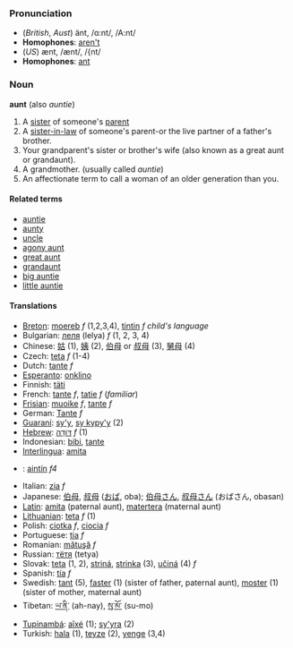 === Pronunciation ===
*(''British'', ''Aust'') änt, /ɑ:nt/, /A:nt/
*'''Homophones''': [[aren't]]
*(''US'') ænt, /ænt/, /{nt/
*'''Homophones''': [[ant]]

===Noun===
'''aunt''' (also ''auntie'')

#A [[sister]] of someone's [[parent]]
#A [[sister-in-law]] of someone's parent-or the live partner of a father's brother.
#Your grandparent's sister or brother's wife (also known as a great aunt or grandaunt).
#A grandmother. (usually called ''auntie'') 
#An affectionate term to call a woman of an older generation than you.

====Related terms====
*[[auntie]]
*[[auntie|aunty]]
*[[uncle]]
*[[agony aunt]]
*[[great aunt]]
*[[grandaunt]]
*[[big auntie]] 
*[[little auntie]]

====Translations====
*[[Breton]]: [[moereb]] ''f'' (1,2,3,4), [[tintin]] ''f'' ''child's language''
*Bulgarian: [[леля]] (lelya) ''f'' (1, 2, 3, 4)
*Chinese: [[姑]] (1), [[姨]] (2), [[伯母]] or [[叔母]] (3), [[舅母]] (4)
*Czech: [[teta]] ''f'' (1-4)
*Dutch: [[tante]] ''f''
*[[Esperanto]]: [[onklino]]
*Finnish: [[täti]]
*French: [[tante]] ''f'', [[tatie]] ''f'' (''familiar'')
*[[Frisian]]: [[muoike]] ''f'', [[tante]] ''f''
*German: [[Tante]] ''f''
*[[Guaraní]]: [[sy'y]], [[sy kypy'y]] (2)
*[[Hebrew]]: [[דּוֹדָה]] ''f'' (1)
*Indonesian: [[bibi]], [[tante]]
*[[Interlingua]]: [[amita]]
*{{ga}}: [[aintín]] ''f4''
*Italian: [[zia]] ''f''
*Japanese: [[伯母]], [[叔母]] ([[おば]], oba); [[伯母さん]], [[叔母さん]] (おばさん, obasan)
*[[Latin]]: [[amita]] (paternal aunt), [[matertera]] (maternal aunt)
*[[Lithuanian]]: [[teta]] ''f'' (1)
*Polish: [[ciotka]] ''f'', [[ciocia]] ''f''
*Portuguese: [[tia]] ''f''
*Romanian: [[mătuşă]] ''f''
*Russian: [[тётя]] (tetya)
*Slovak: [[teta]] (1, 2), [[striná]], [[strinka]] (3), [[učiná]] (4)  ''f''
*Spanish: [[tía]] ''f''
*Swedish: [[tant]] (5), [[faster]] (1) (sister of father, paternal aunt), [[moster]] (1) (sister of mother, maternal aunt)
*Tibetan: [[ཡ་ནི་]] (ah-nay), [[སུ་མོ་]] (su-mo)
*[[Tupinambá]]: [[aîxé]] (1); [[sy'yra]] (2)
*Turkish: [[hala]] (1), [[teyze]] (2), [[yenge]] (3,4)